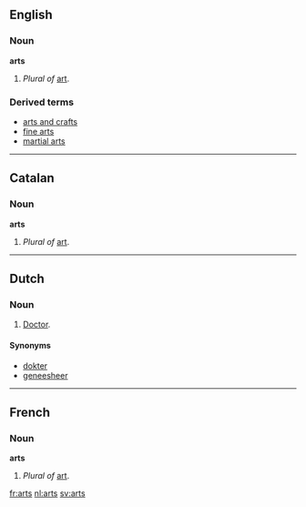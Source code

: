 ==English==

===Noun===
'''arts''' 
# ''Plural of'' [[art]].

===Derived terms===
* [[arts and crafts]]
* [[fine arts]]
* [[martial arts]]

----
==Catalan==

===Noun===
'''arts''' {{f}} {{p}}
# ''Plural of'' [[art]].

----
==Dutch==

===Noun===
{{nl-noun-2g|m|f|artsen|artsje}}
# [[doctor|Doctor]].

====Synonyms====
* [[dokter]]
* [[geneesheer]]

----
==French==

===Noun===
'''arts''' {{m}} {{p}}
# ''Plural of'' [[art]].

[[fr:arts]]
[[nl:arts]]
[[sv:arts]]